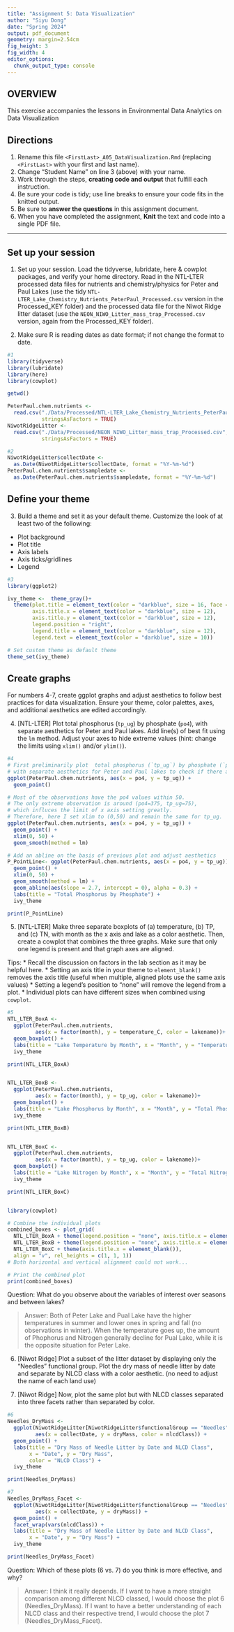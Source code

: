 ```yaml
---
title: "Assignment 5: Data Visualization"
author: "Siyu Dong"
date: "Spring 2024"
output: pdf_document
geometry: margin=2.54cm
fig_height: 3
fig_width: 4
editor_options: 
  chunk_output_type: console
---
```


## OVERVIEW

This exercise accompanies the lessons in Environmental Data Analytics on Data Visualization 

## Directions
1. Rename this file `<FirstLast>_A05_DataVisualization.Rmd` (replacing `<FirstLast>` with your first and last name).
2. Change "Student Name" on line 3 (above) with your name.
3. Work through the steps, **creating code and output** that fulfill each instruction.
4. Be sure your code is tidy; use line breaks to ensure your code fits in the knitted output.
5. Be sure to **answer the questions** in this assignment document.
6. When you have completed the assignment, **Knit** the text and code into a single PDF file.

---

## Set up your session 

1. Set up your session. Load the tidyverse, lubridate, here & cowplot packages, and verify your home directory. Read in the NTL-LTER processed data files for nutrients and chemistry/physics for Peter and Paul Lakes (use the tidy `NTL-LTER_Lake_Chemistry_Nutrients_PeterPaul_Processed.csv` version in the Processed_KEY folder) and the processed data file for the Niwot Ridge litter dataset (use the `NEON_NIWO_Litter_mass_trap_Processed.csv` version, again from the Processed_KEY folder). 

2. Make sure R is reading dates as date format; if not change the format to date.

```r
#1 
library(tidyverse)
library(lubridate)
library(here)
library(cowplot)

getwd()

PeterPaul.chem.nutrients <- 
  read.csv("./Data/Processed/NTL-LTER_Lake_Chemistry_Nutrients_PeterPaul_Processed.csv", 
           stringsAsFactors = TRUE)
NiwotRidgeLitter <- 
  read.csv("./Data/Processed/NEON_NIWO_Litter_mass_trap_Processed.csv", 
           stringsAsFactors = TRUE)

#2 
NiwotRidgeLitter$collectDate <- 
  as.Date(NiwotRidgeLitter$collectDate, format = "%Y-%m-%d")
PeterPaul.chem.nutrients$sampledate <- 
  as.Date(PeterPaul.chem.nutrients$sampledate, format = "%Y-%m-%d")
```

## Define your theme
3. Build a theme and set it as your default theme. Customize the look of at least two of the following: 
 * Plot background
 * Plot title
 * Axis labels
 * Axis ticks/gridlines
 * Legend

```r
#3
library(ggplot2)

ivy_theme <-  theme_gray()+
  theme(plot.title = element_text(color = "darkblue", size = 16, face = "bold", hjust = 0.5),
        axis.title.x = element_text(color = "darkblue", size = 12),
        axis.title.y = element_text(color = "darkblue", size = 12),
        legend.position = "right",
        legend.title = element_text(color = "darkblue", size = 12),
        legend.text = element_text(color = "darkblue", size = 10))

# Set custom theme as default theme
theme_set(ivy_theme)
```

## Create graphs
For numbers 4-7, create ggplot graphs and adjust aesthetics to follow best practices for data visualization. Ensure your theme, color palettes, axes, and additional aesthetics are edited accordingly.

4. [NTL-LTER] Plot total phosphorus (`tp_ug`) by phosphate (`po4`), with separate aesthetics for Peter and Paul lakes. Add line(s) of best fit using the `lm` method. Adjust your axes to hide extreme values (hint: change the limits using `xlim()` and/or `ylim()`).

```r
#4 
# First preliminarily plot  total phosphorus (`tp_ug`) by phosphate (`po4`), 
# with separate aesthetics for Peter and Paul lakes to check if there are any extreme values.
ggplot(PeterPaul.chem.nutrients, aes(x = po4, y = tp_ug)) +
  geom_point()

# Most of the observations have the po4 values within 50. 
# The only extreme observation is around (po4=375, tp_ug=75), 
# which influces the limit of x axis setting greatly. 
# Therefore, here I set xlim to (0,50) and remain the same for tp_ug.
ggplot(PeterPaul.chem.nutrients, aes(x = po4, y = tp_ug)) +
  geom_point() +
  xlim(0, 50) +
  geom_smooth(method = lm)

# Add an abline on the basis of previous plot and adjust aesthetics
P_PointLine<- ggplot(PeterPaul.chem.nutrients, aes(x = po4, y = tp_ug)) +
  geom_point() +
  xlim(0, 50) +
  geom_smooth(method = lm) +
  geom_abline(aes(slope = 2.7, intercept = 0), alpha = 0.3) +
  labs(title = "Total Phosphorus by Phosphate") +
  ivy_theme

print(P_PointLine)
```


5. [NTL-LTER] Make three separate boxplots of (a) temperature, (b) TP, and (c) TN, with month as the x axis and lake as a color aesthetic. Then, create a cowplot that combines the three graphs. Make sure that only one legend is present and that graph axes are aligned. 

Tips:
* Recall the discussion on factors in the lab section as it may be helpful here. 
* Setting an axis title in your theme to `element_blank()` removes the axis title (useful when multiple, aligned plots use the same axis values)
* Setting a legend's position to "none" will remove the legend from a plot.
* Individual plots can have different sizes when combined using `cowplot`.

```r
#5 
NTL_LTER_BoxA <- 
  ggplot(PeterPaul.chem.nutrients, 
         aes(x = factor(month), y = temperature_C, color = lakename))+
  geom_boxplot() + 
  labs(title = "Lake Temperature by Month", x = "Month", y = "Temperature(°C)") +
  ivy_theme

print(NTL_LTER_BoxA)


NTL_LTER_BoxB <- 
  ggplot(PeterPaul.chem.nutrients, 
         aes(x = factor(month), y = tp_ug, color = lakename))+
  geom_boxplot() + 
  labs(title = "Lake Phosphorus by Month", x = "Month", y = "Total Phosphorus") +
  ivy_theme

print(NTL_LTER_BoxB)


NTL_LTER_BoxC <- 
  ggplot(PeterPaul.chem.nutrients, 
         aes(x = factor(month), y = tp_ug, color = lakename))+
  geom_boxplot() + 
  labs(title = "Lake Nitrogen by Month", x = "Month", y = "Total Nitrogen") +
  ivy_theme

print(NTL_LTER_BoxC)


library(cowplot)

# Combine the individual plots
combined_boxes <- plot_grid(
  NTL_LTER_BoxA + theme(legend.position = "none", axis.title.x = element_blank()),
  NTL_LTER_BoxB + theme(legend.position = "none", axis.title.x = element_blank()),
  NTL_LTER_BoxC + theme(axis.title.x = element_blank()),
  align = "v", rel_heights = c(1, 1, 1)) 
# Both horizontal and vertical alignment could not work...

# Print the combined plot
print(combined_boxes)
```

Question: What do you observe about the variables of interest over seasons and between lakes? 

> Answer: Both of Peter Lake and Pual Lake have the higher temperatures in summer and lower ones in spring and fall (no observations in winter). When the temperature goes up, the amount of Phophorus and Nitrogen generally decline for Pual Lake, while it is the opposite situation for Peter Lake.


6. [Niwot Ridge] Plot a subset of the litter dataset by displaying only the "Needles" functional group. Plot the dry mass of needle litter by date and separate by NLCD class with a color aesthetic. (no need to adjust the name of each land use)

7. [Niwot Ridge] Now, plot the same plot but with NLCD classes separated into three facets rather than separated by color. 

```r
#6
Needles_DryMass <- 
  ggplot(NiwotRidgeLitter[NiwotRidgeLitter$functionalGroup == "Needles",], 
         aes(x = collectDate, y = dryMass, color = nlcdClass)) +
  geom_point() +
  labs(title = "Dry Mass of Needle Litter by Date and NLCD Class", 
       x = "Date", y = "Dry Mass",
       color = "NLCD Class") +
  ivy_theme

print(Needles_DryMass)

#7
Needles_DryMass_Facet <- 
  ggplot(NiwotRidgeLitter[NiwotRidgeLitter$functionalGroup == "Needles",], 
         aes(x = collectDate, y = dryMass)) +
  geom_point() +
  facet_wrap(vars(nlcdClass)) +
  labs(title = "Dry Mass of Needle Litter by Date and NLCD Class", 
       x = "Date", y = "Dry Mass") +
  ivy_theme

print(Needles_DryMass_Facet)
```

Question: Which of these plots (6 vs. 7) do you think is more effective, and why? 

> Answer: I think it really depends. If I want to have a more straight comparison among different NLCD classed, I would choose the plot 6 (Needles_DryMass). If I want to have a better understanding of each NLCD class and their respective trend, I would choose the plot 7 (Needles_DryMass_Facet).